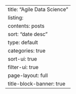 ---
title: "Agile Data Science"
listing:
  contents: posts
  sort: "date desc"
  type: default
  categories: true
  sort-ui: true
  filter-ui: true
page-layout: full
title-block-banner: true
---